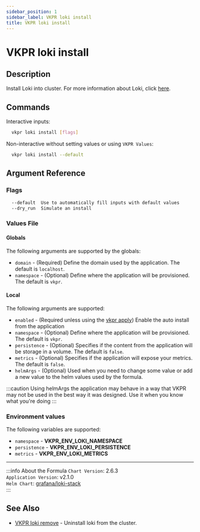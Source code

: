 ```yaml
---
sidebar_position: 1
sidebar_label: VKPR loki install
title: VKPR loki install
---
```


# VKPR loki install

## Description

Install Loki into cluster. For more information about Loki, click [here](https://grafana.com/oss/loki/).

## Commands

Interactive inputs:

```bash
  vkpr loki install [flags]
```

Non-interactive without setting values or using `VKPR Values`:

```bash
  vkpr loki install --default
```

## Argument Reference

### Flags

```sh
  --default  Use to automatically fill inputs with default values
  --dry_run  Simulate an install
```

### Values File

#### Globals

The following arguments are supported by the globals:

- `domain` - (Required) Define the domain used by the application. The default is `localhost`.
- `namespace` - (Optional) Define where the application will be provisioned. The default is `vkpr`.

#### Local

The following arguments are supported:

- `enabled` - (Required unless using the [vkpr apply](/docs/commands/apply)) Enable the auto install from the application
- `namespace` - (Optional) Define where the application will be provisioned. The default is `vkpr`.
- `persistence` - (Optional) Specifies if the content from the application will be storage in a volume. The default is `false`.
- `metrics` - (Optional) Specifies if the application will expose your metrics. The default is `false`.
- `helmArgs` - (Optional) Used when you need to change some value or add a new value to the helm values used by the formula.

:::caution
Using helmArgs the application may behave in a way that VKPR may not be used in the best way it was designed.
Use it when you know what you're doing
:::

### Environment values

The following variables are supported:

- `namespace` - **VKPR_ENV_LOKI_NAMESPACE**
- `persistence` - **VKPR_ENV_LOKI_PERSISTENCE**
- `metrics` - **VKPR_ENV_LOKI_METRICS**

---

:::info About the Formula
`Chart Version`: 2.6.3 <br/>
`Application Version`: v2.1.0 <br/>
`Helm Chart`: [grafana/loki-stack](https://artifacthub.io/packages/helm/grafana/loki-stack) <br/>
:::

## See Also

- [VKPR loki remove](/docs/commands/loki/remove) - Uninstall loki from the cluster.
